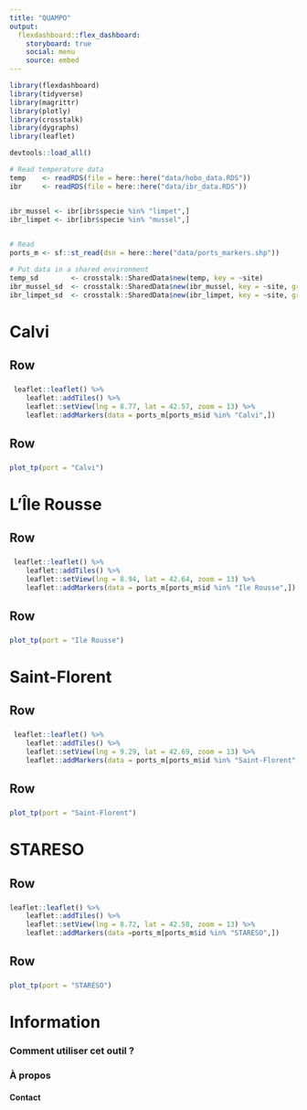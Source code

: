 ```yaml
---
title: "QUAMPO"
output: 
  flexdashboard::flex_dashboard:
    storyboard: true
    social: menu
    source: embed
---
```

```r
library(flexdashboard)
library(tidyverse)
library(magrittr)
library(plotly)
library(crosstalk)
library(dygraphs)
library(leaflet)

devtools::load_all()

# Read temperature data
temp    <- readRDS(file = here::here("data/hobo_data.RDS"))
ibr     <- readRDS(file = here::here("data/ibr_data.RDS"))


ibr_mussel <- ibr[ibr$specie %in% "limpet",]
ibr_limpet <- ibr[ibr$specie %in% "mussel",]
  

# Read 
ports_m <- sf::st_read(dsn = here::here("data/ports_markers.shp"))

# Put data in a shared environment
temp_sd        <- crosstalk::SharedData$new(temp, key = ~site)
ibr_mussel_sd  <- crosstalk::SharedData$new(ibr_mussel, key = ~site, group = "xyz")
ibr_limpet_sd  <- crosstalk::SharedData$new(ibr_limpet, key = ~site, group = "xyz")
```


Calvi
===================================== 
Row {data-height=500}
-------------------------------------
###
```r

 leaflet::leaflet() %>%
    leaflet::addTiles() %>%
    leaflet::setView(lng = 8.77, lat = 42.57, zoom = 13) %>%
    leaflet::addMarkers(data = ports_m[ports_m$id %in% "Calvi",])

```

Row {data-height=500}
-------------------------------------
###
```r

plot_tp(port = "Calvi")
```

L'Île Rousse
===================================== 
Row {data-height=500}
-------------------------------------
###
```r


 leaflet::leaflet() %>%
    leaflet::addTiles() %>%
    leaflet::setView(lng = 8.94, lat = 42.64, zoom = 13) %>%
    leaflet::addMarkers(data = ports_m[ports_m$id %in% "Ile Rousse",])

```
Row {data-height=500}
-------------------------------------
###
```r

plot_tp(port = "Ile Rousse")
```

Saint-Florent
===================================== 
Row {data-height=500}
-------------------------------------
###
```r

 leaflet::leaflet() %>%
    leaflet::addTiles() %>%
    leaflet::setView(lng = 9.29, lat = 42.69, zoom = 13) %>%
    leaflet::addMarkers(data = ports_m[ports_m$id %in% "Saint-Florent",])

```
Row {data-height=500}
-------------------------------------
###
```r

plot_tp(port = "Saint-Florent")
```

STARESO
===================================== 
Row {data-height=500}
-------------------------------------
###
```r

leaflet::leaflet() %>%
    leaflet::addTiles() %>%
    leaflet::setView(lng = 8.72, lat = 42.58, zoom = 13) %>%
    leaflet::addMarkers(data =ports_m[ports_m$id %in% "STARESO",])

```

Row {data-height=500}
-------------------------------------
###
```r

plot_tp(port = "STARESO")
```



Information {data-orientation=rows data-icon="fa-info-circle"}
=====================================

### Comment utiliser cet outil ?


### À propos


#### Contact



